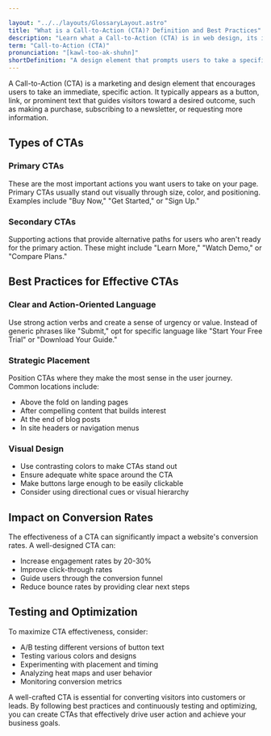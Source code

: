 ```yaml
---

layout: "../../layouts/GlossaryLayout.astro"
title: "What is a Call-to-Action (CTA)? Definition and Best Practices"
description: "Learn what a Call-to-Action (CTA) is in web design, its importance in user experience, and how to create effective CTAs that drive conversions."
term: "Call-to-Action (CTA)"
pronunciation: "[kawl-too-ak-shuhn]"
shortDefinition: "A design element that prompts users to take a specific action, such as 'Sign Up,' 'Learn More,' or 'Buy Now.'"
---
```


A Call-to-Action (CTA) is a marketing and design element that encourages users to take an immediate, specific action. It typically appears as a button, link, or prominent text that guides visitors toward a desired outcome, such as making a purchase, subscribing to a newsletter, or requesting more information.

## Types of CTAs

### Primary CTAs
These are the most important actions you want users to take on your page. Primary CTAs usually stand out visually through size, color, and positioning. Examples include "Buy Now," "Get Started," or "Sign Up."

### Secondary CTAs
Supporting actions that provide alternative paths for users who aren't ready for the primary action. These might include "Learn More," "Watch Demo," or "Compare Plans."

## Best Practices for Effective CTAs

### Clear and Action-Oriented Language
Use strong action verbs and create a sense of urgency or value. Instead of generic phrases like "Submit," opt for specific language like "Start Your Free Trial" or "Download Your Guide."

### Strategic Placement
Position CTAs where they make the most sense in the user journey. Common locations include:
- Above the fold on landing pages
- After compelling content that builds interest
- At the end of blog posts
- In site headers or navigation menus

### Visual Design
- Use contrasting colors to make CTAs stand out
- Ensure adequate white space around the CTA
- Make buttons large enough to be easily clickable
- Consider using directional cues or visual hierarchy

## Impact on Conversion Rates

The effectiveness of a CTA can significantly impact a website's conversion rates. A well-designed CTA can:
- Increase engagement rates by 20-30%
- Improve click-through rates
- Guide users through the conversion funnel
- Reduce bounce rates by providing clear next steps

## Testing and Optimization

To maximize CTA effectiveness, consider:
- A/B testing different versions of button text
- Testing various colors and designs
- Experimenting with placement and timing
- Analyzing heat maps and user behavior
- Monitoring conversion metrics

A well-crafted CTA is essential for converting visitors into customers or leads. By following best practices and continuously testing and optimizing, you can create CTAs that effectively drive user action and achieve your business goals.